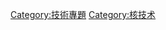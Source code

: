{{Wikipedia category}}
{{Catmore|维基百科:核技术专题}}
[[Category:技術專題|Category:技術專題]]
[[Category:核技术|Category:核技术]]